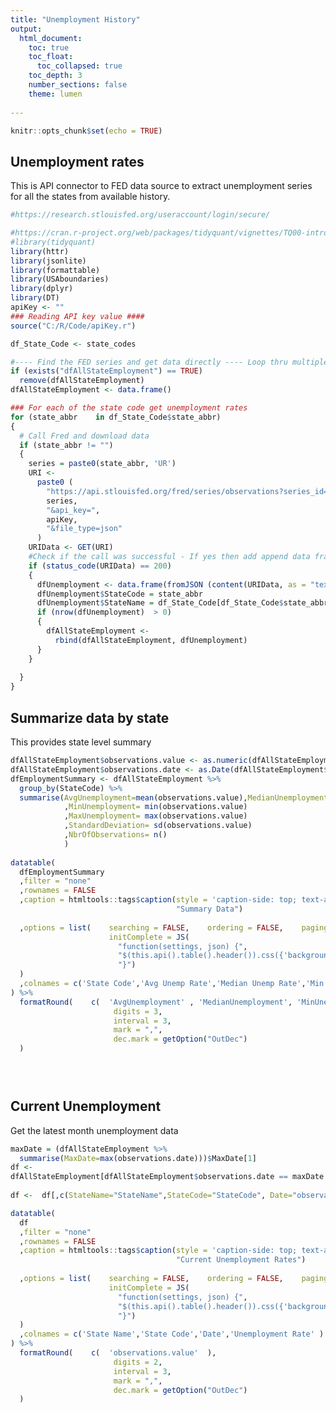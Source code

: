 ```yaml
---
title: "Unemployment History"
output:
  html_document:
    toc: true
    toc_float:
      toc_collapsed: true
    toc_depth: 3
    number_sections: false
    theme: lumen
    
---
```


```r
knitr::opts_chunk$set(echo = TRUE)
```

## Unemployment rates

This is API connector to FED data source to extract unemployment series for all the states from available history.

```r
#https://research.stlouisfed.org/useraccount/login/secure/

#https://cran.r-project.org/web/packages/tidyquant/vignettes/TQ00-introduction-to-tidyquant.html
#library(tidyquant)
library(httr)
library(jsonlite)
library(formattable)
library(USAboundaries)
library(dplyr)
library(DT)
apiKey <- ""
### Reading API key value ####
source("C:/R/Code/apiKey.r")

df_State_Code <- state_codes

#---- Find the FED series and get data directly ---- Loop thru multiple states and combine data frame
if (exists("dfAllStateEmployment") == TRUE)
  remove(dfAllStateEmployment)
dfAllStateEmployment <- data.frame()

### For each of the state code get unemployment rates
for (state_abbr    in df_State_Code$state_abbr)
{
  # Call Fred and download data
  if (state_abbr != "")
  {
    series = paste0(state_abbr, 'UR')
    URI <-
      paste0 (
        "https://api.stlouisfed.org/fred/series/observations?series_id=",
        series,
        "&api_key=",
        apiKey,
        "&file_type=json"
      )
    URIData <- GET(URI)
    #Check if the call was successful - If yes then add append data frames to combine data
    if (status_code(URIData) == 200)
    {
      dfUnemployment <- data.frame(fromJSON (content(URIData, as = "text")))
      dfUnemployment$StateCode = state_abbr
      dfUnemployment$StateName = df_State_Code[df_State_Code$state_abbr == state_abbr, ]$state_name
      if (nrow(dfUnemployment)  > 0)
      {
        dfAllStateEmployment <-
          rbind(dfAllStateEmployment, dfUnemployment)
      }
    }
    
  }
}

```
##  Summarize data by state

This provides state level summary

```r

dfAllStateEmployment$observations.value <- as.numeric(dfAllStateEmployment$observations.value) 
dfAllStateEmployment$observations.date <- as.Date(dfAllStateEmployment$observations.date) 
dfEmploymentSummary <- dfAllStateEmployment %>%
  group_by(StateCode) %>%
  summarise(AvgUnemployment=mean(observations.value),MedianUnemployment= median(observations.value)
            ,MinUnemployment= min(observations.value)
            ,MaxUnemployment= max(observations.value)
            ,StandardDeviation= sd(observations.value)
            ,NbrOfObservations= n()
            )
 
datatable(
  dfEmploymentSummary
  ,filter = "none"
  ,rownames = FALSE
  ,caption = htmltools::tags$caption(style = 'caption-side: top; text-align: center; font-size: 20px;font-weight: 900',
                                     "Summary Data")
  
  ,options = list(    searching = FALSE,    ordering = FALSE,    paging = FALSE ,width="80%",
                      initComplete = JS(
                        "function(settings, json) {",
                        "$(this.api().table().header()).css({'background-color': '#000', 'color': '#fff'});",
                        "}")
  )
  ,colnames = c('State Code','Avg Unemp Rate','Median Unemp Rate','Min Unemp Rate','Max Unemp Rate' ,'std Unemp Rate','# observations'  )
) %>%
  formatRound(    c(  'AvgUnemployment' , 'MedianUnemployment', 'MinUnemployment', 'MaxUnemployment','StandardDeviation' ),
                       digits = 3,
                       interval = 3,
                       mark = ",",
                       dec.mark = getOption("OutDec")
  ) 


 
```
</p>
##  Current Unemployment

Get the latest month unemployment data 
```r

maxDate = (dfAllStateEmployment %>% 
  summarise(MaxDate=max(observations.date)))$MaxDate[1] 
df <- 
dfAllStateEmployment[dfAllStateEmployment$observations.date == maxDate , ]
 
df <-  df[,c(StateName="StateName",StateCode="StateCode", Date="observations.date",UnemploymentRate="observations.value")] 

datatable(
  df
  ,filter = "none"
  ,rownames = FALSE
  ,caption = htmltools::tags$caption(style = 'caption-side: top; text-align: center; font-size: 20px;font-weight: 900',
                                     "Current Unemployment Rates")
  
  ,options = list(    searching = FALSE,    ordering = FALSE,    paging = FALSE ,width="80%",
                      initComplete = JS(
                        "function(settings, json) {",
                        "$(this.api().table().header()).css({'background-color': '#000', 'color': '#fff'});",
                        "}")
  )
  ,colnames = c('State Name','State Code','Date','Unemployment Rate' )
) %>%
  formatRound(    c(  'observations.value'  ),
                       digits = 2,
                       interval = 3,
                       mark = ",",
                       dec.mark = getOption("OutDec")
  ) 

 
```
</p>